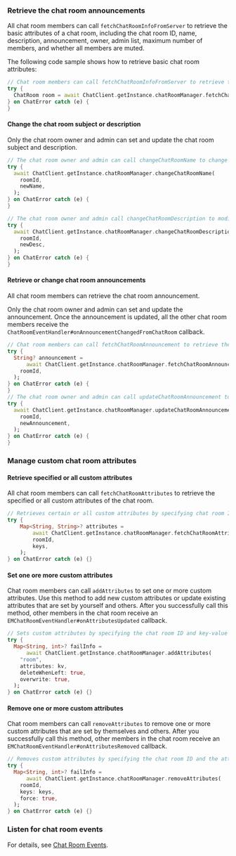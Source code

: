 <PlatformWrapper platform="flutter">

### Retrieve the chat room announcements

All chat room members can call `fetchChatRoomInfoFromServer` to retrieve the basic attributes of a chat room, including the chat room ID, name, description, announcement, owner, admin list, maximum number of members, and whether all members are muted.

The following code sample shows how to retrieve basic chat room attributes:

```dart
// Chat room members can call fetchChatRoomInfoFromServer to retrieve the basic attributes of a chat room.
try {
  ChatRoom room = await ChatClient.getInstance.chatRoomManager.fetchChatRoomInfoFromServer(roomId);
} on ChatError catch (e) {
}
``` 

#### Change the chat room subject or description

Only the chat room owner and admin can set and update the chat room subject and description.

```dart
// The chat room owner and admin can call changeChatRoomName to change the chat room subject.
try {
  await ChatClient.getInstance.chatRoomManager.changeChatRoomName(
    roomId,
    newName,
  );
} on ChatError catch (e) {
}

// The chat room owner and admin call changeChatRoomDescription to modify the chat room description.
try {
  await ChatClient.getInstance.chatRoomManager.changeChatRoomDescription(
    roomId,
    newDesc,
  );
} on ChatError catch (e) {
}
```

#### Retrieve or change chat room announcements

All chat room members can retrieve the chat room announcement. 

Only the chat room owner and admin can set and update the announcement. Once the announcement is updated, all the other chat room members receive the `ChatRoomEventHandler#onAnnouncementChangedFromChatRoom` callback.

```dart
// Chat room members can call fetchChatRoomAnnouncement to retrieve the chat room announcement.
try {
  String? announcement =
      await ChatClient.getInstance.chatRoomManager.fetchChatRoomAnnouncement(
    roomId,
  );
} on ChatError catch (e) {
}
// The chat room owner and admin can call updateChatRoomAnnouncement to set or update the chat room announcement.
try {
  await ChatClient.getInstance.chatRoomManager.updateChatRoomAnnouncement(
    roomId,
    newAnnouncement,
  );
} on ChatError catch (e) {
}
```

### Manage custom chat room attributes

#### Retrieve specified or all custom attributes

All chat room members can call `fetchChatRoomAttributes` to retrieve the specified or all custom attributes of the chat room.

```dart
// Retrieves certain or all custom attributes by specifying chat room ID and attribute keys.
try {
    Map<String, String>? attributes =
        await ChatClient.getInstance.chatRoomManager.fetchChatRoomAttributes(
        roomId,
        keys,
    );
} on ChatError catch (e) {}
```

#### Set one ore more custom attributes

Chat room members can call `addAttributes` to set one or more custom attributes. Use this method to add new custom attributes or update existing attributes that are set by yourself and others. After you successfully call this method, other members in the chat room receive an `EMChatRoomEventHandler#onAttributesUpdated` callback.

```dart
// Sets custom attributes by specifying the chat room ID and key-value maps of the attributes. 
try {
  Map<String, int>? failInfo =
      await ChatClient.getInstance.chatRoomManager.addAttributes(
    "room",
    attributes: kv,
    deleteWhenLeft: true,
    overwrite: true,
  );
} on ChatError catch (e) {}
```

#### Remove one or more custom attributes

Chat room members can call `removeAttributes` to remove one or more custom attributes that are set by themselves and others. After you successfully call this method, other members in the chat room receive an `EMChatRoomEventHandler#onAttributesRemoved` callback.

```dart
// Removes custom attributes by specifying the chat room ID and the attribute key list. 
try {
  Map<String, int>? failInfo =
      await ChatClient.getInstance.chatRoomManager.removeAttributes(
    roomId,
    keys: keys,
    force: true,
  );
} on ChatError catch (e) {}
```

### Listen for chat room events

For details, see [Chat Room Events](manage-chatrooms#listen-for-chat-room-events).

</PlatformWrapper>